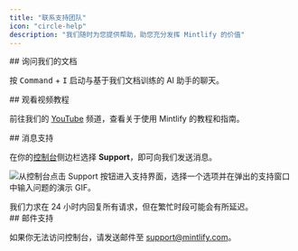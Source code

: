 ```yaml
---
title: "联系支持团队"
icon: "circle-help"
description: "我们随时为您提供帮助，助您充分发挥 Mintlify 的价值"
---
```


<div id="ask-our-docs">
  ## 询问我们的文档
</div>

按 <kbd>Command</kbd> + <kbd>I</kbd> 启动与基于我们文档训练的 AI 助手的聊天。

<div id="watch-video-tutorials">
  ## 观看视频教程
</div>

前往我们的 [YouTube](https://www.youtube.com/@GetMintlify/videos) 频道，查看关于使用 Mintlify 的教程和指南。

<div id="message-support">
  ## 消息支持
</div>

在你的[控制台](https://dashboard.mintlify.com/)侧边栏选择 **Support**，即可向我们发送消息。

![从控制台点击 Support 按钮进入支持界面，选择一个选项并在弹出的支持窗口中输入问题的演示 GIF。](https://mintlify.s3.us-west-1.amazonaws.com/mintlify/images/support-flow.gif)

<Info>
我们力求在 24 小时内回复所有请求，但在繁忙时段可能会有所延迟。
</Info>

<div id="email-support">
  ## 邮件支持
</div>

如果你无法访问控制台，请发送邮件至 <a href="mailto:support@mintlify.com">support@mintlify.com</a>。